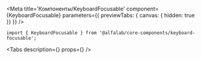


<Meta
    title='Компоненты/KeyboardFocusable'
    component={KeyboardFocusable}
    parameters={{ previewTabs: { canvas: { hidden: true }} }}
/>


<!-- Docs -->

<ComponentHeader
    name='KeyboardFocusable'
    version={version}
    package='@alfalab/core-components/keyboard-focusable'
    stage={3}
    design='https://www.figma.com/file/hqSP3L6qu8UcL3sf18Su1M/Web-Components?node-id=4165%3A8950'
/>

```tsx
import { KeyboardFocusable } from '@alfalab/core-components/keyboard-focusable';
```

<Tabs
    description={<Description />}
    props={<Props of={KeyboardFocusable} />}
/>

